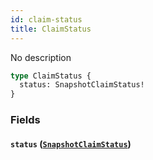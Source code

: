 ```yaml
---
id: claim-status
title: ClaimStatus
---
```



No description

```graphql
type ClaimStatus {
  status: SnapshotClaimStatus!
}
```


### Fields

#### `status` ([`SnapshotClaimStatus`](../../references/enums/snapshot-claim-status))






